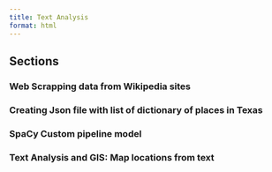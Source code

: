 ```yaml
---
title: Text Analysis
format: html
---
```


## Sections

### Web Scrapping data from Wikipedia sites

### Creating Json file with list of dictionary of places in Texas

### SpaCy Custom pipeline model

### Text Analysis and GIS: Map locations from text 

